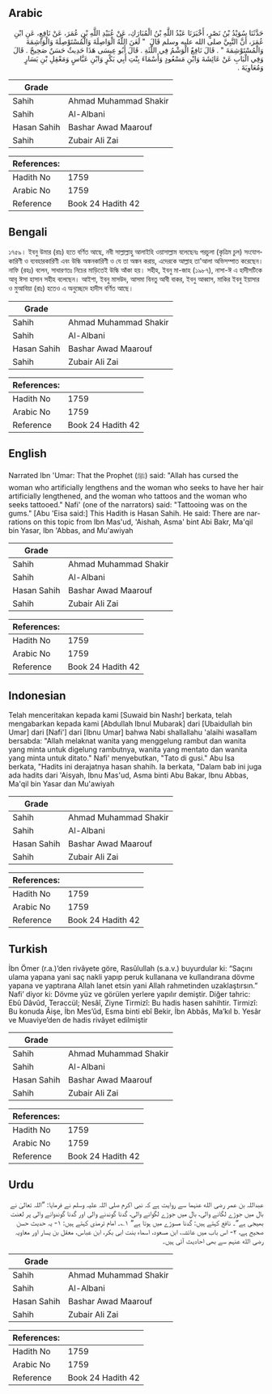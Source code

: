 ## Arabic


<div dir="rtl" lang="ar" style={{fontSize:'larger',backgroundColor:'#f8f9fa',padding:20}}>
حَدَّثَنَا سُوَيْدُ بْنُ نَصْرٍ، أَخْبَرَنَا عَبْدُ اللَّهِ بْنُ الْمُبَارَكِ، عَنْ عُبَيْدِ اللَّهِ بْنِ عُمَرَ، عَنْ نَافِعٍ، عَنِ ابْنِ عُمَرَ، أَنَّ النَّبِيَّ صلى الله عليه وسلم قَالَ ‏ "‏ لَعَنَ اللَّهُ الْوَاصِلَةَ وَالْمُسْتَوْصِلَةَ وَالْوَاشِمَةَ وَالْمُسْتَوْشِمَةَ ‏"‏ ‏.‏ قَالَ نَافِعٌ الْوَشْمُ فِي اللَّثَةِ ‏.‏ قَالَ أَبُو عِيسَى هَذَا حَدِيثٌ حَسَنٌ صَحِيحٌ ‏.‏ قَالَ وَفِي الْبَابِ عَنْ عَائِشَةَ وَابْنِ مَسْعُودٍ وَأَسْمَاءَ بِنْتِ أَبِي بَكْرٍ وَابْنِ عَبَّاسٍ وَمَعْقِلِ بْنِ يَسَارٍ وَمُعَاوِيَةَ ‏.‏
</div>
<div style={{backgroundColor:'#f8f9fa',padding:20, marginBottom: 10}}><table> <thead> <tr> <th>Grade</th> <th></th> </tr> </thead> <tbody> <tr><td>Sahih</td><td>Ahmad Muhammad Shakir</td></tr><tr><td>Sahih</td><td>Al-Albani</td></tr><tr><td>Hasan Sahih</td><td>Bashar Awad Maarouf</td></tr><tr><td>Sahih</td><td>Zubair Ali Zai</td></tr></tbody></table><table> <thead> <tr> <th>References:</th> <th></th> </tr> </thead> <tbody><tr><td>Hadith No</td><td>1759</td></tr><tr><td>Arabic No</td><td>1759</td></tr><tr><td>Reference</td><td>Book 24 Hadith 42</td></tr></tbody></table></div>

## Bengali


<div dir="ltr" lang="bn" style={{fontSize:'larger',backgroundColor:'#f8f9fa',padding:20}}>
১৭৫৯। ইবনু উমার (রাঃ) হতে বর্ণিত আছে, নবী সাল্লাল্লাহু আলাইহি ওয়াসাল্লাম বলেছেনঃ পরচুলা (কৃত্রিম চুল) সংযোগকারিণী ও ব্যবহারকারিণী এবং উল্কি অঙ্কনকারিণী ও যে তা অঙ্কন করায়, এদেরকে আল্লাহ তা'আলা অভিসম্পাত করেছেন। নাফি (রহঃ) বলেন, সাধারণতঃ নিচের মাড়িতেই উল্কি আঁকা হয়। সহীহ, ইবনু মা-জাহ (১৯৮৭), নাসা-ঈ এ হাদীসটিকে আবৃ ঈসা হাসান সহীহ বলেছেন। আইশা, ইবনু মাসউদ, আসমা বিনতু আবী বাকর, ইবনু আব্বাস, মাকির ইবনু ইয়াসার ও মুআবিয়া (রাঃ) হতেও এ অনুচ্ছেদে হাদীস বর্ণিত আছে।
</div>
<div style={{backgroundColor:'#f8f9fa',padding:20, marginBottom: 10}}><table> <thead> <tr> <th>Grade</th> <th></th> </tr> </thead> <tbody> <tr><td>Sahih</td><td>Ahmad Muhammad Shakir</td></tr><tr><td>Sahih</td><td>Al-Albani</td></tr><tr><td>Hasan Sahih</td><td>Bashar Awad Maarouf</td></tr><tr><td>Sahih</td><td>Zubair Ali Zai</td></tr></tbody></table><table> <thead> <tr> <th>References:</th> <th></th> </tr> </thead> <tbody><tr><td>Hadith No</td><td>1759</td></tr><tr><td>Arabic No</td><td>1759</td></tr><tr><td>Reference</td><td>Book 24 Hadith 42</td></tr></tbody></table></div>

## English


<div dir="ltr" lang="en" style={{fontSize:'larger',backgroundColor:'#f8f9fa',padding:20}}>
Narrated Ibn 'Umar: That the Prophet (ﷺ) said: "Allah has cursed the woman who artificially lengthens and the woman who seeks to have her hair artificially lengthened, and the woman who tattoos and the woman who seeks tattooed." Nafi' (one of the narrators) said: "Tattooing was on the gums." [Abu 'Eisa said:] This Hadith is Hasan Sahih. He said: There are narrations on this topic from Ibn Mas'ud, 'Aishah, Asma' bint Abi Bakr, Ma'qil bin Yasar, Ibn 'Abbas, and Mu'awiyah
</div>
<div style={{backgroundColor:'#f8f9fa',padding:20, marginBottom: 10}}><table> <thead> <tr> <th>Grade</th> <th></th> </tr> </thead> <tbody> <tr><td>Sahih</td><td>Ahmad Muhammad Shakir</td></tr><tr><td>Sahih</td><td>Al-Albani</td></tr><tr><td>Hasan Sahih</td><td>Bashar Awad Maarouf</td></tr><tr><td>Sahih</td><td>Zubair Ali Zai</td></tr></tbody></table><table> <thead> <tr> <th>References:</th> <th></th> </tr> </thead> <tbody><tr><td>Hadith No</td><td>1759</td></tr><tr><td>Arabic No</td><td>1759</td></tr><tr><td>Reference</td><td>Book 24 Hadith 42</td></tr></tbody></table></div>

## Indonesian


<div dir="ltr" lang="id" style={{fontSize:'larger',backgroundColor:'#f8f9fa',padding:20}}>
Telah menceritakan kepada kami [Suwaid bin Nashr] berkata, telah mengabarkan kepada kami [Abdullah Ibnul Mubarak] dari [Ubaidullah bin Umar] dari [Nafi'] dari [Ibnu Umar] bahwa Nabi shallallahu 'alaihi wasallam bersabda: "Allah melaknat wanita yang menggelung rambut dan wanita yang minta untuk digelung rambutnya, wanita yang mentato dan wanita yang minta untuk ditato." Nafi' menyebutkan, "Tato di gusi." Abu Isa berkata, "Hadits ini derajatnya hasan shahih. Ia berkata, "Dalam bab ini juga ada hadits dari 'Aisyah, Ibnu Mas'ud, Asma binti Abu Bakar, Ibnu Abbas, Ma'qil bin Yasar dan Mu'awiyah
</div>
<div style={{backgroundColor:'#f8f9fa',padding:20, marginBottom: 10}}><table> <thead> <tr> <th>Grade</th> <th></th> </tr> </thead> <tbody> <tr><td>Sahih</td><td>Ahmad Muhammad Shakir</td></tr><tr><td>Sahih</td><td>Al-Albani</td></tr><tr><td>Hasan Sahih</td><td>Bashar Awad Maarouf</td></tr><tr><td>Sahih</td><td>Zubair Ali Zai</td></tr></tbody></table><table> <thead> <tr> <th>References:</th> <th></th> </tr> </thead> <tbody><tr><td>Hadith No</td><td>1759</td></tr><tr><td>Arabic No</td><td>1759</td></tr><tr><td>Reference</td><td>Book 24 Hadith 42</td></tr></tbody></table></div>

## Turkish


<div dir="ltr" lang="tr" style={{fontSize:'larger',backgroundColor:'#f8f9fa',padding:20}}>
İbn Ömer (r.a.)’den rivâyete göre, Rasûlullah (s.a.v.) buyurdular ki: “Saçını ulama yapana yani saç nakli yapıp peruk kullanana ve kullandırana dövme yapana ve yaptırana Allah lanet etsin yani Allah rahmetinden uzaklaştırsın.” Nafi’ diyor ki: Dövme yüz ve görülen yerlere yapılır demiştir. Diğer tahric: Ebû Dâvûd, Teraccül; Nesâî, Ziyne Tirmizî: Bu hadis hasen sahihtir. Tirmizî: Bu konuda Âişe, İbn Mes’ûd, Esma binti ebî Bekir, İbn Abbâs, Ma’kıl b. Yesâr ve Muaviye’den de hadis rivâyet edilmiştir
</div>
<div style={{backgroundColor:'#f8f9fa',padding:20, marginBottom: 10}}><table> <thead> <tr> <th>Grade</th> <th></th> </tr> </thead> <tbody> <tr><td>Sahih</td><td>Ahmad Muhammad Shakir</td></tr><tr><td>Sahih</td><td>Al-Albani</td></tr><tr><td>Hasan Sahih</td><td>Bashar Awad Maarouf</td></tr><tr><td>Sahih</td><td>Zubair Ali Zai</td></tr></tbody></table><table> <thead> <tr> <th>References:</th> <th></th> </tr> </thead> <tbody><tr><td>Hadith No</td><td>1759</td></tr><tr><td>Arabic No</td><td>1759</td></tr><tr><td>Reference</td><td>Book 24 Hadith 42</td></tr></tbody></table></div>

## Urdu


<div dir="rtl" lang="ur" style={{fontSize:'larger',backgroundColor:'#f8f9fa',padding:20}}>
عبداللہ بن عمر رضی الله عنہما سے روایت ہے کہ نبی اکرم صلی اللہ علیہ وسلم نے فرمایا: ”اللہ تعالیٰ نے بال میں جوڑے لگانے والی، بال میں جوڑے لگوانے والی، گدنا گوندنے والی اور گدنا گوندوانے والی پر لعنت بھیجی ہے“۔ نافع کہتے ہیں: گدنا مسوڑے میں ہوتا ہے“ ۱؎۔ امام ترمذی کہتے ہیں: ۱- یہ حدیث حسن صحیح ہے، ۲- اس باب میں عائشہ، ابن مسعود، اسماء بنت ابی بکر، ابن عباس، معقل بن یسار اور معاویہ رضی الله عنہم سے بھی احادیث آئی ہیں۔
</div>
<div style={{backgroundColor:'#f8f9fa',padding:20, marginBottom: 10}}><table> <thead> <tr> <th>Grade</th> <th></th> </tr> </thead> <tbody> <tr><td>Sahih</td><td>Ahmad Muhammad Shakir</td></tr><tr><td>Sahih</td><td>Al-Albani</td></tr><tr><td>Hasan Sahih</td><td>Bashar Awad Maarouf</td></tr><tr><td>Sahih</td><td>Zubair Ali Zai</td></tr></tbody></table><table> <thead> <tr> <th>References:</th> <th></th> </tr> </thead> <tbody><tr><td>Hadith No</td><td>1759</td></tr><tr><td>Arabic No</td><td>1759</td></tr><tr><td>Reference</td><td>Book 24 Hadith 42</td></tr></tbody></table></div>